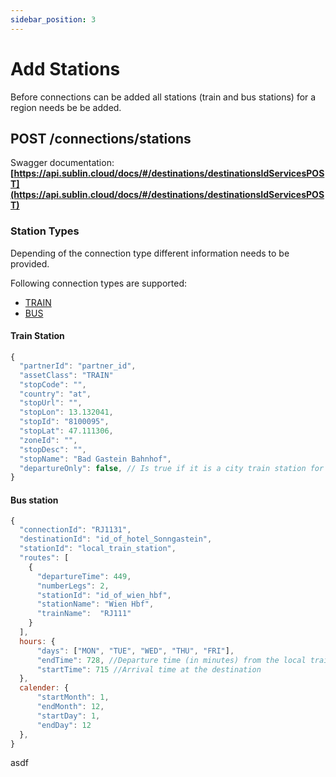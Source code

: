 ```yaml
---
sidebar_position: 3
---
```


# Add Stations

Before connections can be added all stations (train and bus stations) for a region needs be be added.

## POST /connections/stations
Swagger documentation: 
**[https://api.sublin.cloud/docs/#/destinations/destinationsIdServicesPOST](https://api.sublin.cloud/docs/#/destinations/destinationsIdServicesPOST)**

### Station Types

Depending of the connection type different information needs to be provided.

Following connection types are supported:
  - [TRAIN](#TRAIN) 
  - [BUS](#BUS) 


#### <a name="TRAIN" />Train Station

```jsx title="Train station Bad Gastein'"
{
  "partnerId": "partner_id",
  "assetClass": "TRAIN"
  "stopCode": "",
  "country": "at",
  "stopUrl": "",
  "stopLon": 13.132041,
  "stopId": "8100095",
  "stopLat": 47.111306,
  "zoneId": "",
  "stopDesc": "",
  "stopName": "Bad Gastein Bahnhof",
  "departureOnly": false, // Is true if it is a city train station for departure only
}
```

#### <a name="BUS" />Bus station

```jsx title="STATIONSHUTTLE example to hotel 'Sonngastein'"
{
  "connectionId": "RJ1131",
  "destinationId": "id_of_hotel_Sonngastein",
  "stationId": "local_train_station",
  "routes": [
    {
      "departureTime": 449,
      "numberLegs": 2,
      "stationId": "id_of_wien_hbf",
      "stationName": "Wien Hbf",
      "trainName":  "RJ111"
    }
  ],
  hours: {
      "days": ["MON", "TUE", "WED", "THU", "FRI"],
      "endTime": 728, //Departure time (in minutes) from the local train station
      "startTime": 715 //Arrival time at the destination
  },
  calender: {
      "startMonth": 1,
      "endMonth": 12,
      "startDay": 1,
      "endDay": 12
  },
}
```


asdf


